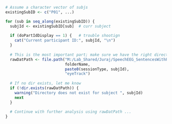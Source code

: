 ```r
# Assume a character vector of subjs
existingSubID <- c("P01", ...)

for (sub in seq_along(existingSubID)) {
  subjId <- existingSubID[sub]  # curr subject
  
  if (doPartIdDisplay == 1) {   # trouble shootign
    cat("Current participant ID:", subjId, "\n")  
  }
  
  # This is the most important part; make sure we have the right directory 
  rawDatPath <- file.path("M:/Lab_Shared/Juraj/SpeechEEG_SentencesWithPupillometry",
                          folderName,
                          paste0(sessionType, subjId),
                          "eyeTrack")
  
  # If no dir exists, let me know 
  if (!dir.exists(rawDatPath)) {
    warning("Directory does not exist for subject ", subjId)
    next
  }
  
  # Continue with further analysis using rawDatPath ...
}

```

